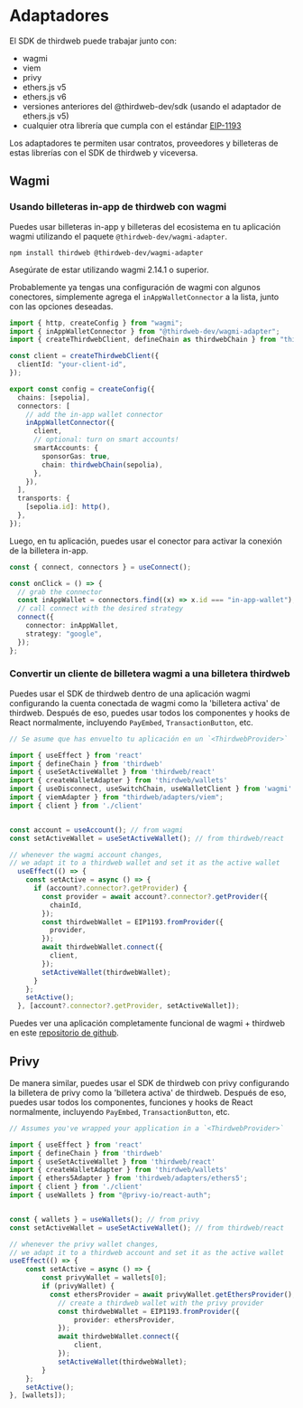 # Adaptadores

El SDK de thirdweb puede trabajar junto con:

- wagmi
- viem
- privy
- ethers.js v5
- ethers.js v6
- versiones anteriores del @thirdweb-dev/sdk (usando el adaptador de ethers.js v5)
- cualquier otra librería que cumpla con el estándar [EIP-1193](https://eips.ethereum.org/EIPS/eip-1193)

Los adaptadores te permiten usar contratos, proveedores y billeteras de estas librerías con el SDK de thirdweb y viceversa.

## Wagmi

### Usando billeteras in-app de thirdweb con wagmi

Puedes usar billeteras in-app y billeteras del ecosistema en tu aplicación wagmi utilizando el paquete `@thirdweb-dev/wagmi-adapter`.

```shell
npm install thirdweb @thirdweb-dev/wagmi-adapter
```

Asegúrate de estar utilizando wagmi 2.14.1 o superior.

Probablemente ya tengas una configuración de wagmi con algunos conectores, simplemente agrega el `inAppWalletConnector` a la lista, junto con las opciones deseadas.

```ts
import { http, createConfig } from "wagmi";
import { inAppWalletConnector } from "@thirdweb-dev/wagmi-adapter";
import { createThirdwebClient, defineChain as thirdwebChain } from "thirdweb";

const client = createThirdwebClient({
  clientId: "your-client-id",
});

export const config = createConfig({
  chains: [sepolia],
  connectors: [
    // add the in-app wallet connector
    inAppWalletConnector({
      client,
      // optional: turn on smart accounts!
      smartAccounts: {
        sponsorGas: true,
        chain: thirdwebChain(sepolia),
      },
    }),
  ],
  transports: {
    [sepolia.id]: http(),
  },
});
```

Luego, en tu aplicación, puedes usar el conector para activar la conexión de la billetera in-app.

```ts
const { connect, connectors } = useConnect();

const onClick = () => {
  // grab the connector
  const inAppWallet = connectors.find((x) => x.id === "in-app-wallet");
  // call connect with the desired strategy
  connect({
    connector: inAppWallet,
    strategy: "google",
  });
};
```

### Convertir un cliente de billetera wagmi a una billetera thirdweb

Puedes usar el SDK de thirdweb dentro de una aplicación wagmi configurando la cuenta conectada de wagmi como la 'billetera activa' de thirdweb. Después de eso, puedes usar todos los componentes y hooks de React normalmente, incluyendo `PayEmbed`, `TransactionButton`, etc.

```ts
// Se asume que has envuelto tu aplicación en un `<ThirdwebProvider>`

import { useEffect } from 'react'
import { defineChain } from 'thirdweb'
import { useSetActiveWallet } from 'thirdweb/react'
import { createWalletAdapter } from 'thirdweb/wallets'
import { useDisconnect, useSwitchChain, useWalletClient } from 'wagmi'
import { viemAdapter } from "thirdweb/adapters/viem";
import { client } from './client'


const account = useAccount(); // from wagmi
const setActiveWallet = useSetActiveWallet(); // from thirdweb/react

// whenever the wagmi account changes, 
// we adapt it to a thirdweb wallet and set it as the active wallet
  useEffect(() => {
    const setActive = async () => {
      if (account?.connector?.getProvider) {
        const provider = await account?.connector?.getProvider({
          chainId,
        });
        const thirdwebWallet = EIP1193.fromProvider({
          provider,
        });
        await thirdwebWallet.connect({
          client,
        });
        setActiveWallet(thirdwebWallet);
      }
    };
    setActive();
  }, [account?.connector?.getProvider, setActiveWallet]);
```

Puedes ver una aplicación completamente funcional de wagmi + thirdweb en este [repositorio de github](https://github.com/thirdweb-example/wagmi-thirdweb).

## Privy

De manera similar, puedes usar el SDK de thirdweb con privy configurando la billetera de privy como la 'billetera activa' de thirdweb. Después de eso, puedes usar todos los componentes, funciones y hooks de React normalmente, incluyendo `PayEmbed`, `TransactionButton`, etc.

```ts
// Assumes you've wrapped your application in a `<ThirdwebProvider>`

import { useEffect } from 'react'
import { defineChain } from 'thirdweb'
import { useSetActiveWallet } from 'thirdweb/react'
import { createWalletAdapter } from 'thirdweb/wallets'
import { ethers5Adapter } from 'thirdweb/adapters/ethers5';
import { client } from './client'
import { useWallets } from "@privy-io/react-auth";


const { wallets } = useWallets(); // from privy
const setActiveWallet = useSetActiveWallet(); // from thirdweb/react

// whenever the privy wallet changes, 
// we adapt it to a thirdweb account and set it as the active wallet
useEffect(() => {
    const setActive = async () => {
        const privyWallet = wallets[0];
        if (privyWallet) {
          const ethersProvider = await privyWallet.getEthersProvider();
            // create a thirdweb wallet with the privy provider
            const thirdwebWallet = EIP1193.fromProvider({
                provider: ethersProvider,
            });
            await thirdwebWallet.connect({
                client,
            });
            setActiveWallet(thirdwebWallet);
        }
    };
    setActive();
}, [wallets]);
```
